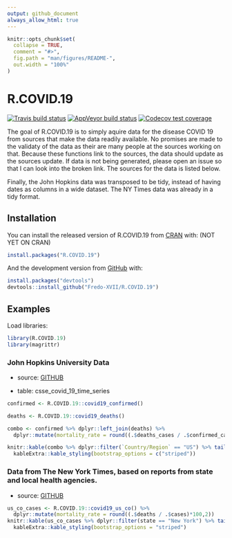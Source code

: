 ---
output: github_document
always_allow_html: true
---

<!-- README.md is generated from README.Rmd. Please edit that file -->

```{r, include = FALSE}
knitr::opts_chunk$set(
  collapse = TRUE,
  comment = "#>",
  fig.path = "man/figures/README-",
  out.width = "100%"
)
```

# R.COVID.19

<!-- badges: start -->
[![Travis build status](https://travis-ci.org/Fredo-XVII/R.COVID.19.svg?branch=master)](https://travis-ci.org/Fredo-XVII/R.COVID.19)
[![AppVeyor build status](https://ci.appveyor.com/api/projects/status/github/Fredo-XVII/R.COVID.19?branch=master&svg=true)](https://ci.appveyor.com/project/Fredo-XVII/R.COVID.19)
[![Codecov test coverage](https://codecov.io/gh/Fredo-XVII/R.COVID.19/branch/master/graph/badge.svg)](https://codecov.io/gh/Fredo-XVII/R.COVID.19?branch=master)
<!-- badges: end -->

The goal of R.COVID.19 is to simply aquire data for the disease COVID 19 from sources that make the data readily available. No promises are made to the validaty of the data as their are many people at the sources working on that. Because these functions link to the sources, the data should update as the sources update. If data is not being generated, please open an issue so that I can look into the broken link.  The sources for the data is listed below.

Finally, the John Hopkins data was transposed to be tidy, instead of having dates as columns in a wide dataset.  The NY Times data was already in a tidy format.

## Installation

You can install the released version of R.COVID.19 from [CRAN](https://CRAN.R-project.org) with: (NOT YET ON CRAN)

```{r, eval=FALSE}
install.packages("R.COVID.19")
```

And the development version from [GitHub](https://github.com/) with:

```{r, eval=FALSE}
install.packages("devtools")
devtools::install_github("Fredo-XVII/R.COVID.19")
```

## Examples
Load libraries:
```{r libraries}
library(R.COVID.19)
library(magrittr)
```


### John Hopkins University Data
  - source: [GITHUB](https://github.com/CSSEGISandData/COVID-19)
  
  - table: csse_covid_19_time_series
  
```{r John_Hopkins_Data}
confirmed <- R.COVID.19::covid19_confirmed()

deaths <- R.COVID.19::covid19_deaths()

combo <- confirmed %>% dplyr::left_join(deaths) %>% 
  dplyr::mutate(mortality_rate = round((.$deaths_cases / .$confirmed_cases)*100,2))

knitr::kable(combo %>% dplyr::filter(`Country/Region` == "US") %>% tail(10), format = "html") %>% 
  kableExtra::kable_styling(bootstrap_options = c("striped"))
```


### Data from The New York Times, based on reports from state and local health agencies.

  - source: [GITHUB](https://github.com/nytimes/covid-19-data)
  
```{r NY_Times_Data}
us_co_cases <- R.COVID.19::covid19_us_co() %>% 
  dplyr::mutate(mortality_rate = round((.$deaths / .$cases)*100,2))
knitr::kable(us_co_cases %>% dplyr::filter(state == "New York") %>% tail(10), format = "html") %>% 
  kableExtra::kable_styling(bootstrap_options = "striped")
```

